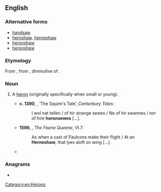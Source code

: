 ==English==

===Alternative forms===
* [[handsaw]] {{qualifier|obsolete}}
* [[hernshaw]], [[herneshaw]] {{qualifier|obsolete}}
* [[heronshaw]]
* [[heronshew]]

===Etymology===
From {{inh|en|enm|heronsewe}}, from {{der|en|fro|haironcel}}, diminutive of {{m|fro|heiron}}.

===Noun===
{{en-noun}}

# {{lb|en|now|_|dialectal}} A [[heron]] (originally specifically when small or young).
#* '''c. 1390''', {{w|Geoffrey Chaucer}}, ‘The Squire's Tale’, ''Canterbury Tales'':
#*: I wol nat tellen / of hir strange sewes / Ne of hir swannes / nor of hire '''heronsewes''' […].
#* '''1596''', {{w|Edmund Spenser}}, ''The Faerie Queene'', VI.7:
#*: As when a cast of Faulcons make their flight / At an '''Herneshaw''', that lyes aloft on wing […].
#* {{quote-text|lang=en|year=1805|author={{w|Walter Scott}}|title=The Lay of the Last Minstrel|passage=Pages, with ready blade, were there, / The mighty meal to carve and share: / O'er capon, '''heron-shew''', and crane, / And princely peacock's gilded train […].}}

===Anagrams===
* {{anagrams|en|a=eehnorsw|nowheres}}

[[Category:en:Herons]]